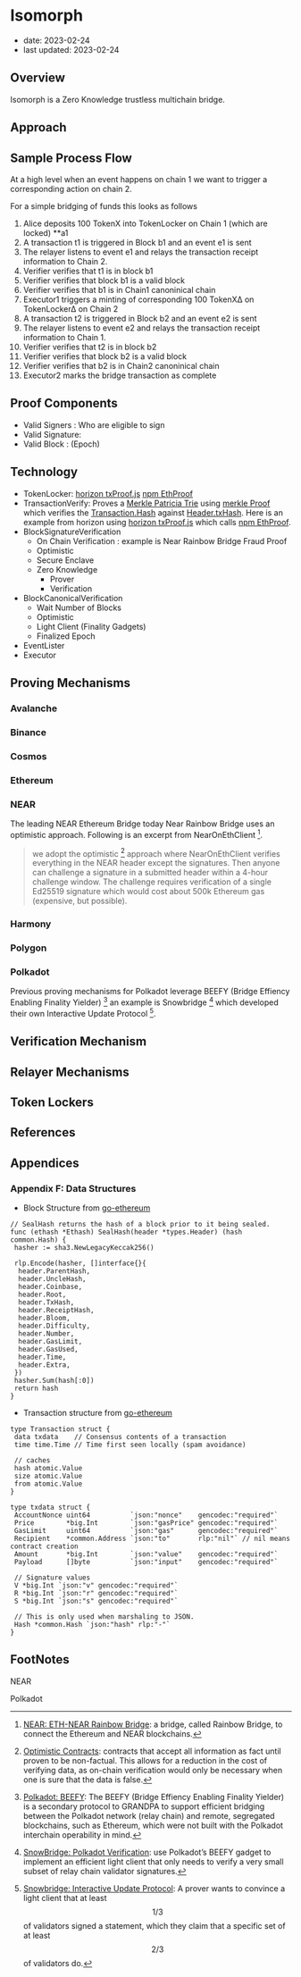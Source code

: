 # Isomorph

- date: 2023-02-24
- last updated: 2023-02-24

## Overview

Isomorph is a Zero Knowledge trustless multichain bridge.

## Approach

## Sample Process Flow

At a high level when an event happens on chain 1 we want to trigger a corresponding action on chain 2.

For a simple bridging of funds this looks as follows

1. Alice deposits 100 TokenX into TokenLocker on Chain 1 (which are locked) \*\*a1
2. A transaction t1 is triggered in Block b1 and an event e1 is sent
3. The relayer listens to event e1 and relays the transaction receipt information to Chain 2.
4. Verifier verifies that t1 is in block b1
5. Verifier verifies that block b1 is a valid block
6. Verifier verifies that b1 is in Chain1 canoninical chain
7. Executor1 triggers a minting of corresponding 100 TokenX∆ on TokenLocker∆ on Chain 2
8. A transaction t2 is triggered in Block b2 and an event e2 is sent
9. The relayer listens to event e2 and relays the transaction receipt information to Chain 1.
10. Verifier verifies that t2 is in block b2
11. Verifier verifies that block b2 is a valid block
12. Verifier verifies that b2 is in Chain2 canoninical chain
13. Executor2 marks the bridge transaction as complete

## Proof Components

- Valid Signers : Who are eligible to sign
- Valid Signature:
- Valid Block : (Epoch)

## Technology

- TokenLocker: [horizon txProof.js](https://github.com/johnwhitton/horizon/blob/refactorV2/src/eprover/txProof.js) [npm EthProof](https://www.npmjs.com/package/eth-proof)
- TransactionVerify: Proves a [Merkle Patricia Trie](https://ethereum.org/en/developers/docs/data-structures-and-encoding/patricia-merkle-trie/) using [merkle Proof](https://github.com/ethereum/consensus-specs/blob/dev/ssz/merkle-proofs.mdx) which verifies the [Transaction.Hash](https://github.com/ethereum/go-ethereum/blob/release/1.9/core/types/transaction.go#L44) against [Header.txHash](https://github.com/ethereum/go-ethereum/blob/release/1.9/core/types/block.go#L77). Here is an example from horizon using [horizon txProof.js](https://github.com/johnwhitton/horizon/blob/refactorV2/src/eprover/txProof.js) which calls [npm EthProof](https://www.npmjs.com/package/eth-proof).
- BlockSignatureVerification
  - On Chain Verification : example is Near Rainbow Bridge Fraud Proof
  - Optimistic
  - Secure Enclave
  - Zero Knowledge
    - Prover
    - Verification
- BlockCanonicalVerification
  - Wait Number of Blocks
  - Optimistic
  - Light Client (Finality Gadgets)
  - Finalized Epoch
- EventLister
- Executor

## Proving Mechanisms

### Avalanche

### Binance

### Cosmos

### Ethereum

### NEAR

The leading NEAR Ethereum Bridge today Near Rainbow Bridge uses an optimistic approach. Following is an excerpt from NearOnEthClient [^near-1].

> we adopt the optimistic [^near-2] approach where NearOnEthClient verifies everything in the NEAR header except the signatures. Then anyone can challenge a signature in a submitted header within a 4-hour challenge window. The challenge requires verification of a single Ed25519 signature which would cost about 500k Ethereum gas (expensive, but possible).

### Harmony

### Polygon

### Polkadot

Previous proving mechanisms for Polkadot leverage BEEFY (Bridge Effiency Enabling Finality Yielder) [^dot-3] an example is Snowbridge [^dot-1] which developed their own Interactive Update Protocol [^dot-2].

## Verification Mechanism

## Relayer Mechanisms

## Token Lockers

## References

## Appendices

### Appendix F: Data Structures

- Block Structure from [go-ethereum](https://github.com/ethereum/go-ethereum/blob/release/1.9/core/types/block.go#L72)

```
// SealHash returns the hash of a block prior to it being sealed.
func (ethash *Ethash) SealHash(header *types.Header) (hash common.Hash) {
 hasher := sha3.NewLegacyKeccak256()

 rlp.Encode(hasher, []interface{}{
  header.ParentHash,
  header.UncleHash,
  header.Coinbase,
  header.Root,
  header.TxHash,
  header.ReceiptHash,
  header.Bloom,
  header.Difficulty,
  header.Number,
  header.GasLimit,
  header.GasUsed,
  header.Time,
  header.Extra,
 })
 hasher.Sum(hash[:0])
 return hash
}
```

- Transaction structure from [go-ethereum](https://github.com/ethereum/go-ethereum/blob/release/1.9/core/types/transaction.go#LL39-L64C2)

```
type Transaction struct {
 data txdata    // Consensus contents of a transaction
 time time.Time // Time first seen locally (spam avoidance)

 // caches
 hash atomic.Value
 size atomic.Value
 from atomic.Value
}

type txdata struct {
 AccountNonce uint64          `json:"nonce"    gencodec:"required"`
 Price        *big.Int        `json:"gasPrice" gencodec:"required"`
 GasLimit     uint64          `json:"gas"      gencodec:"required"`
 Recipient    *common.Address `json:"to"       rlp:"nil"` // nil means contract creation
 Amount       *big.Int        `json:"value"    gencodec:"required"`
 Payload      []byte          `json:"input"    gencodec:"required"`

 // Signature values
 V *big.Int `json:"v" gencodec:"required"`
 R *big.Int `json:"r" gencodec:"required"`
 S *big.Int `json:"s" gencodec:"required"`

 // This is only used when marshaling to JSON.
 Hash *common.Hash `json:"hash" rlp:"-"`
}
```

## FootNotes

NEAR

[^near-1]: [NEAR: ETH-NEAR Rainbow Bridge](https://near.org/blog/eth-near-rainbow-bridge/): a bridge, called Rainbow Bridge, to connect the Ethereum and NEAR blockchains.

[^near-2]: [Optimistic Contracts](https://medium.com/@deaneigenmann/optimistic-contracts-fb75efa7ca84): contracts that accept all information as fact until proven to be non-factual. This allows for a reduction in the cost of verifying data, as on-chain verification would only be necessary when one is sure that the data is false.

Polkadot

[^dot-1]: [SnowBridge: Polkadot Verification](https://docs.snowbridge.network/architecture/verification/polkadot): use Polkadot’s BEEFY gadget to implement an efficient light client that only needs to verify a very small subset of relay chain validator signatures.

[^dot-2]: [Snowbridge: Interactive Update Protocol](https://docs.snowbridge.network/architecture/verification/polkadot/interactive-update-protocol): A prover wants to convince a light client that at least $$1/3$$ of validators signed a statement, which they claim that a specific set of at least $$2/3$$ of validators do.

[^dot-3]: [Polkadot: BEEFY](https://spec.polkadot.network/#sect-grandpa-beefy): The BEEFY (Bridge Effiency Enabling Finality Yielder) is a secondary protocol to GRANDPA to support efficient bridging between the Polkadot network (relay chain) and remote, segregated blockchains, such as Ethereum, which were not built with the Polkadot interchain operability in mind.
